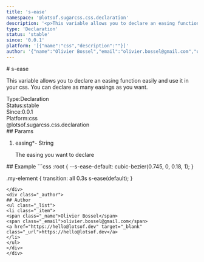 ```yaml
---
title: 's-ease'
namespace: '@lotsof.sugarcss.css.declaration'
description: '<p>This variable allows you to declare an easing function easily and use it in your css. You can declare as many easings as you want.</p> '
type: 'Declaration'
status: 'stable'
since: '0.0.1'
platform: '[{"name":"css","description":""}]'
author: '{"name":"Olivier Bossel","email":"olivier.bossel@gmail.com","url":"https://hello@lotsof.dev"}'
---
```

<div class="docmap-mdx">
# s-ease
<div class="_description typo-lead typo-format">
<p>This variable allows you to declare an easing function easily and use it in your css.
You can declare as many easings as you want.</p>

</div>
<div class="_metas">
<div class="_type"><span class="_type-label">Type:</span><span class="_type-value">Declaration</span></div>
<div class="_status"><span class="_status-label">Status:</span><span class="_status-value -stable">stable</span></div>
<div class="_since"><span class="_since-label">Since:</span><span class="_since-value">0.0.1</span></div>
<div class="_platform"><span class="_platform-label">Platform:</span><span class="_platform-value -css">css</span></div>
</div>
<div class="_namespace">@lotsof.sugarcss.css.declaration</div>
<div class="_params">
## Params
<ol class="_list">
<li class="_item">
<span class="_name">easing<span class="_required">*</span></span><span class="_default">-</span> <span class="_type">String</span>
<p class="_description">The easing you want to declare</p>
</li>
</ol>
</div>
<div class="_examples">
## Example
```css
:root {
   --s-ease-default: cubic-bezier(0.745, 0, 0.18, 1);
}

.my-element {
   transition: all 0.3s s-ease(default);
}
```
</div>
<div class="_author">
## Author
<ul class="_list">
<li class="_item">
<span class="_name">Olivier Bossel</span>
<span class="_email">olivier.bossel@gmail.com</span>
<a href="https://hello@lotsof.dev" target="_blank" class="_url">https://hello@lotsof.dev</a>
</li>
</ul>
</div>
</div>